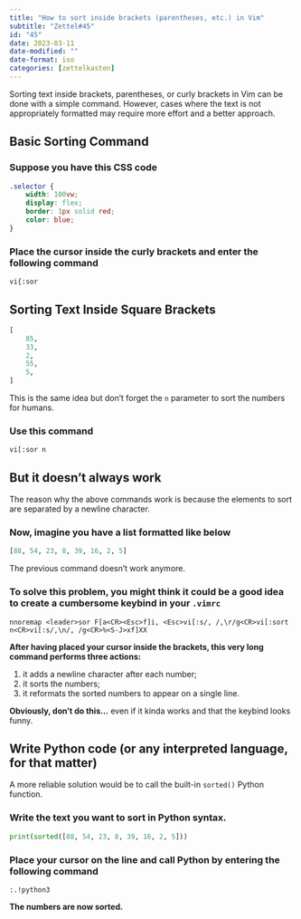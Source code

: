 ```yaml
---
title: "How to sort inside brackets (parentheses, etc.) in Vim"
subtitle: "Zettel#45"
id: "45"
date: 2023-03-11
date-modified: ""
date-format: iso
categories: [zettelkasten]
---
```

Sorting text inside brackets, parentheses, or curly brackets in Vim can be done with a simple command. However, cases where the text is not appropriately formatted may require more effort and a better approach.

## Basic Sorting Command

### Suppose you have this CSS code

```css
.selector {
    width: 100vw;
    display: flex;
    border: 1px solid red;
    color: blue;
}
```

### Place the cursor inside the curly brackets and enter the following command

```vim
vi{:sor
```

## Sorting Text Inside Square Brackets

```python
[
    85,
    33,
    2,
    55,
    5,
]
```

This is the same idea but don't forget the `n` parameter to sort the numbers for humans.

### Use this command

```vim
vi[:sor n
```

## But it doesn't always work

The reason why the above commands work is because the elements to sort are separated by a newline character.

### Now, imagine you have a list formatted like below

```python
[88, 54, 23, 8, 39, 16, 2, 5]
```

The previous command doesn't work anymore.

### To solve this problem, you might think it could be a good idea to create a cumbersome keybind in your `.vimrc`

`nnoremap <leader>sor F[a<CR><Esc>f]i, <Esc>vi[:s/, /,\r/g<CR>vi[:sort n<CR>vi[:s/,\n/, /g<CR>%<S-J>xf]XX`

**After having placed your cursor inside the brackets, this very long command performs three actions:**

1. it adds a newline character after each number;
2. it sorts the numbers;
3. it reformats the sorted numbers to appear on a single line.

**Obviously, don't do this...** even if it kinda works and that the keybind looks funny.

## Write Python code (or any interpreted language, for that matter)

A more reliable solution would be to call the built-in `sorted()` Python function.

### Write the text you want to sort in Python syntax.

```python
print(sorted([88, 54, 23, 8, 39, 16, 2, 5]))
```

### Place your cursor on the line and call Python by entering the following command

```vim
:.!python3
```

**The numbers are now sorted.**
